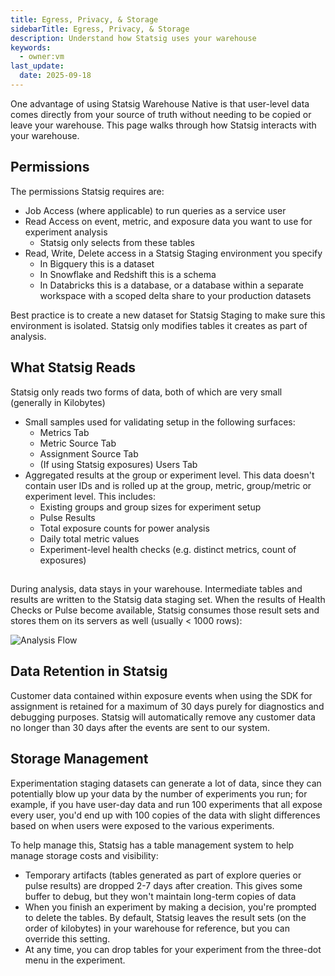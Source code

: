 ```yaml
---
title: Egress, Privacy, & Storage
sidebarTitle: Egress, Privacy, & Storage
description: Understand how Statsig uses your warehouse
keywords:
  - owner:vm
last_update:
  date: 2025-09-18
---
```


One advantage of using Statsig Warehouse Native is that user-level data comes directly from your source of truth without needing to be copied or leave your warehouse. This page walks through how Statsig interacts with your warehouse.

## Permissions

The permissions Statsig requires are:

- Job Access (where applicable) to run queries as a service user
- Read Access on event, metric, and exposure data you want to use for experiment analysis
  - Statsig only selects from these tables
- Read, Write, Delete access in a Statsig Staging environment you specify
  - In Bigquery this is a dataset
  - In Snowflake and Redshift this is a schema
  - In Databricks this is a database, or a database within a separate workspace with a scoped delta share to your production datasets

Best practice is to create a new dataset for Statsig Staging to make sure this environment is isolated. Statsig only modifies tables it creates as part of analysis.

## What Statsig Reads

Statsig only reads two forms of data, both of which are very small (generally in Kilobytes)

- Small samples used for validating setup in the following surfaces:
  - Metrics Tab
  - Metric Source Tab
  - Assignment Source Tab
  - (If using Statsig exposures) Users Tab
- Aggregated results at the group or experiment level. This data doesn't contain user IDs and is rolled up at the group, metric, group/metric or experiment level. This includes:
  - Existing groups and group sizes for experiment setup
  - Pulse Results
  - Total exposure counts for power analysis
  - Daily total metric values
  - Experiment-level health checks (e.g. distinct metrics, count of exposures)

##

During analysis, data stays in your warehouse. Intermediate tables and results are written to the Statsig data staging set. When the results of Health Checks or Pulse become available, Statsig consumes those result sets and stores them on its servers as well (usually < 1000 rows):

<Frame>
  <img src="https://user-images.githubusercontent.com/102695539/264110212-b9e07098-cd3a-4107-aa3f-6740fc3d8b7a.png" alt="Analysis Flow" />
</Frame>

## Data Retention in Statsig

Customer data contained within exposure events when using the SDK for assignment is retained for a maximum of 30 days purely for diagnostics and debugging purposes.
Statsig will automatically remove any customer data no longer than 30 days after the events are sent to our system.

## Storage Management
Experimentation staging datasets can generate a lot of data, since they can potentially blow up your data by the number of experiments you run; for example, if you have user-day data and run 100 experiments that all expose every user, you'd end up with 100 copies of the data with slight differences based on when users were exposed to the various experiments.

To help manage this, Statsig has a table management system to help manage storage costs and visibility:
- Temporary artifacts (tables generated as part of explore queries or pulse results) are dropped 2-7 days after creation. This gives some buffer to debug, but they won't maintain long-term copies of data 
- When you finish an experiment by making a decision, you're prompted to delete the tables. By default, Statsig leaves the result sets (on the order of kilobytes) in your warehouse for reference, but you can override this setting.
- At any time, you can drop tables for your experiment from the three-dot menu in the experiment.
